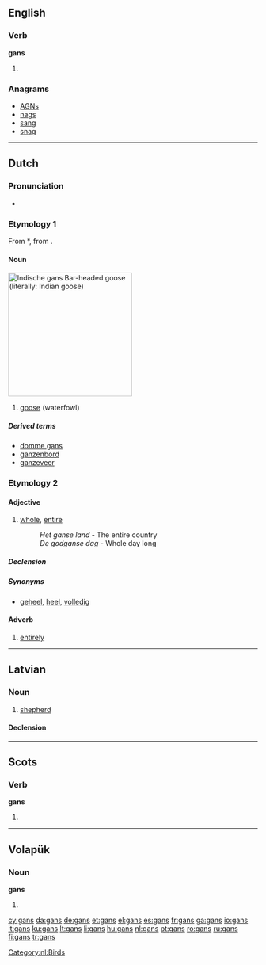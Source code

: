 {{also|Gans|Gäns}}
==English==

===Verb===
'''gans'''

# {{Geordie}} {{third-person singular of|[[gan]]}}

===Anagrams===
* [[AGNs#English|AGNs]] 
* [[nags#English|nags]]
* [[sang#English|sang]]
* [[snag#English|snag]]

----
==Dutch==
{{wikipedia|ganzen|lang=nl}}

===Pronunciation===
* {{audio|Nl-gans.ogg|audio}}

===Etymology 1===
From {{etyl|odt|nl}} *{{term||gans|lang=odt}}, from {{proto|Germanic|gans|lang=nl}}.

====Noun====
[[Image:Anser indicus2.jpg|thumb|250px|''Indische gans''<br>Bar-headed goose (''literally:'' Indian goose)]]
{{nl-noun|g=f|ganzen|gansje|dimpl=gansjes}}

# [[goose]] (waterfowl)

[[Category:nl:Birds]]

=====Derived terms=====
* [[domme gans]]
* [[ganzenbord]]
* [[ganzeveer]]

===Etymology 2===
{{rfe|lang=nl}}

====Adjective====
{{nl-adj|-}}

# [[whole]], [[entire]]
#: ''Het ganse land'' - The entire country
#: ''De godganse dag'' - Whole day long

=====Declension=====
{{nl-decl-adj-nc|ganse|-|pred=-}}

=====Synonyms=====
* [[geheel]], [[heel]], [[volledig]]

====Adverb====
{{infl|nl|adverb}}

# [[entirely]]

----

==Latvian==

===Noun===
{{infl|lv|noun|gender=m}}

# [[shepherd]]

====Declension====
{{lv-noun-d1|gan|s}}

----

==Scots==

===Verb===
'''gans'''

# {{third-person singular of|[[gan#Scots|gan]]|lang=sco}}

----

==Volapük==

===Noun===
'''gans'''

# {{plural of|gan|lang=vo}}

[[cy:gans]]
[[da:gans]]
[[de:gans]]
[[et:gans]]
[[el:gans]]
[[es:gans]]
[[fr:gans]]
[[ga:gans]]
[[io:gans]]
[[it:gans]]
[[ku:gans]]
[[lt:gans]]
[[li:gans]]
[[hu:gans]]
[[nl:gans]]
[[pt:gans]]
[[ro:gans]]
[[ru:gans]]
[[fi:gans]]
[[tr:gans]]